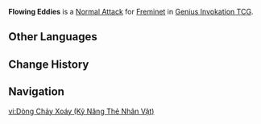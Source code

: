 {{About|the Character Card Skill for [[Genius Invokation TCG]]|the Playable Character Talent|Flowing Eddies}}
{{Genius Invokation TCG Skill Infobox
|title      = Flowing Eddies
|image      = Flowing Eddies Character Card Skill.png
|type       = Normal Attack
|character  = Freminet
|matching   = 1
|element    = Cryo
|unaligned  = 2
|effect     = Deals 2 {{Color|Physical DMG}}.
|order      = 1
}}
'''Flowing Eddies''' is a [[Character Card Normal Attack|Normal Attack]] for [[Freminet (Character Card)|Freminet]] in [[Genius Invokation TCG]].

==Other Languages==
{{Other Languages|Flowing Eddies}}

==Change History==
{{Change History|5.0}}

==Navigation==
{{Genius Invokation TCG Skill Navbox|Freminet}}

[[vi:Dòng Chảy Xoáy (Kỹ Năng Thẻ Nhân Vật)]]